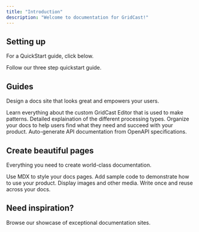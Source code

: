 ```yaml
---
title: "Introduction"
description: "Welcome to documentation for GridCast!"
---
```


## Setting up

For a QuickStart guide, click below.

<Card title="Start here" icon="rocket" horizontal href="/quickstart">
  Follow our three step quickstart guide.
</Card>

## Guides

Design a docs site that looks great and empowers your users.

<Columns cols={2}>
  <Card title="GridCast Editor" icon="pen-to-square" href="/development">
    Learn everything about the custom GridCast Editor that is used to make patterns.
  </Card>
  <Card title="GridCast Processing Types" icon="palette" href="/essentials/settings">
    Detailed explaination of the different processing types.
  </Card>
  <Card title="Set up navigation" icon="map" href="/essentials/navigation">
    Organize your docs to help users find what they need and succeed with your product.
  </Card>
  <Card title="API documentation" icon="terminal" href="/api-reference/introduction">
    Auto-generate API documentation from OpenAPI specifications.
  </Card>
</Columns>

## Create beautiful pages

Everything you need to create world-class documentation.

<Columns cols={2}>
  <Card title="Write with MDX" icon="pen-fancy" href="/essentials/markdown">
    Use MDX to style your docs pages.
  </Card>
  <Card title="Code samples" icon="code" href="/essentials/code">
    Add sample code to demonstrate how to use your product.
  </Card>
  <Card title="Images" icon="image" href="/essentials/images">
    Display images and other media.
  </Card>
  <Card title="Reusable snippets" icon="recycle" href="/essentials/reusable-snippets">
    Write once and reuse across your docs.
  </Card>
</Columns>

## Need inspiration?

<Card title="See complete examples" icon="stars" href="https://mintlify.com/customers">
  Browse our showcase of exceptional documentation sites.
</Card>
